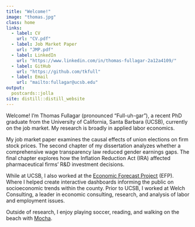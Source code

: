 ```yaml
---
title: "Welcome!"
image: "thomas.jpg"
class: home
links:
  - label: CV
    url: "CV.pdf"
  - label: Job Market Paper
    url: "JMP.pdf"
  - label: LinkedIn
    url: "https://www.linkedin.com/in/thomas-fullagar-2a12a4109/"
  - label: GitHub
    url: "https://github.com/tkfull"
  - label: Email
    url: "mailto:fullagar@ucsb.edu"
output:
  postcards::jolla
site: distill::distill_website
---
```

<div style="text-align: left;">
  Welcome! I'm Thomas Fullagar (pronounced “Full-uh-gar”), a recent PhD graduate from the University of California, Santa Barbara (UCSB), currently on the job market. My research is broadly in applied labor economics.

  My job market paper examines the causal effects of union elections on firm stock prices. The second chapter of my dissertation analyzes whether a comprehensive wage transparency law reduced gender earnings gaps. The final chapter explores how the Inflation Reduction Act (IRA) affected pharmaceutical firms’ R&D investment decisions.
  
  While at UCSB, I also worked at the <a href="https://efp.ucsb.edu/" target="_blank">Economic Forecast Project</a> (EFP). Where I helped create interactive dashboards informing the public on socioeconomic trends within the county. Prior to UCSB, I worked at Welch Consulting, a leader in economic consulting, research, and analysis of labor and employment issues.

  Outside of research, I enjoy playing soccer, reading, and walking on the beach with <a href="mocha.jpg">Mocha</a>.
</div>